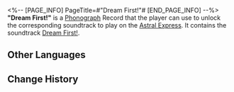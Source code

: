 <%-- [PAGE_INFO]
PageTitle=#"Dream First!"#
[END_PAGE_INFO] --%>
{{Item Infobox
|id          = 210325
|image       = Item Dream First!.png
|type        = Disk
|invCategory = Valuables
|rarity      = 3
|effect      = 
|description = A record that can be played on the Express' phonograph. It might be a chance acquisition or a gift from someone else. All sorts of memories surge up when the music plays &mdash; the smiles, encounters, touches, and the excitement of battle. Maybe that is why people still collect records even as society rapidly advances.<br />The current record contains the track "Dream First!".
}}
{{Description|''"Don't fall off the clock tower, tick-tock!"''}}
'''"Dream First!"''' is a [[Phonograph]] Record that the player can use to unlock the corresponding soundtrack to play on the [[Astral Express]]. It contains the soundtrack [[Dream First!]].

==Other Languages==
{{Other Languages
|en   = "Dream First!"
|zhs  = 《美梦第一！》
|zht  = 《美夢第一！》
|ja   = 『夢の用心！』
|ko   = ≪가장 중요한 건 좋은꿈!≫
|es   = ¡El dulce sueño, lo primero!
|fr   = «&nbsp;Dream First!&nbsp;»
|ru   = Dream First!
|th   = "Dream First!"
|vi   = "Mộng Đẹp Đầu Tiên!"
|de   = „Träume gehen vor!“
|id   = "Dream First!"
|pt   = "Dream First!"
}}

==Change History==
{{Change History|2.2}}
